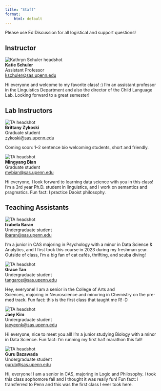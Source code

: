 ```yaml
---
title: "Staff"
format: 
    html: default
---
```


Please use Ed Discussion for all logistical and support questions! 

## Instructor

<div class="staff">
<img src="katie.webp" alt="Kathryn Schuler headshot">
<div>
<strong>Katie Schuler</strong><br>
Assistant Professor<br>
<a href="mailto:kschuler@sas.upenn.edu">kschuler@sas.upenn.edu</a><br>
<p>Hi everyone and welcome to my favorite class! :) I'm an assistant professor in the Linguistics Department and also the director of the Child Language Lab. Looking forward to a great semester!</p>
</div>
</div>



## Lab Instructors


<div class="staff">
<img src="brittany2.png" alt="TA headshot">
<div>
<strong>Brittany Zykoski</strong><br>
Graduate student<br>
<a href="mailto:zykoski@sas.upenn.edu">zykoski@sas.upenn.edu</a><br>
<p>Coming soon: 1–2 sentence bio welcoming students, short and friendly.</p>
</div>
</div>

<div class="staff">
<img src="mingyang.jpg" alt="TA headshot">
<div>
<strong>Mingyang Bian</strong><br>
Graduate student<br>
<a href="mailto:mybian@sas.upenn.edu">mybian@sas.upenn.edu</a><br>
<p>Hi everyone, I look forward to learning data science with you in this class! I'm a 3rd year Ph.D. student in linguistics, and I work on semantics and pragmatics. Fun fact: I practice Daoist philosophy.</p>
</div>
</div>

## Teaching Assistants 

<div class="staff">
<img src="https://bear-images.sfo2.cdn.digitaloceanspaces.com/childlanglab/izabela-labpicture.webp" alt="TA headshot">
<div>
<strong>Izabela Baran</strong><br>
Undergraduate student<br>
<a href="mailto:ibaran@sas.upenn.edu">ibaran@sas.upenn.edu</a><br>
<p>I’m a junior in CAS majoring in Psychology with a minor in Data Science & Analytics, and I first took this course in 2023 during my freshman year. Outside of class, I’m a big fan of cat cafés, thrifting, and scuba diving!</p>
</div>
</div>

<div class="staff">
<img src="Grace.png" alt="TA headshot">
<div>
<strong>Grace Tan</strong><br>
Undergraduate student<br>
<a href="mailto:tangarce@sas.upenn.edu">tangarce@sas.upenn.edu</a><br>
<p>Hey, everyone! I am a senior in the College of Arts and Sciences, majoring in Neuroscience and minoring in Chemistry on the pre-med track. Fun fact: this is the first class that taught me R! :D</p>
</div>
</div>

<div class="staff">
<img src="jaey.png" alt="TA headshot">
<div>
<strong>Jaey Kim</strong><br>
Undergraduate student<br>
<a href="mailto:jaeyeonk@sas.upenn.edu">jaeyeonk@sas.upenn.edu</a><br>
<p>Hi everyone, nice to meet you all! I’m a junior studying Biology with a minor in Data Science. Fun fact: I’m running my first half marathon this fall!</p>
</div>
</div>

<div class="staff">
<img src="logo.png" alt="TA headshot">
<div>
<strong>Guru Bazawada</strong><br>
Undergraduate student<br>
<a href="mailto:gurub@sas.upenn.edu">gurub@sas.upenn.edu</a><br>
<p>Hi, everyone! I am a senior in CAS, majoring in Logic and Philosophy. I took this class sophomore fall and I thought it was really fun! Fun fact: I transferred to Penn and this was the first class I ever took here.</p>
</div>
</div>